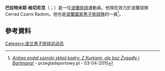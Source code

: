 '''巴拉特米耶·格切尼克'''（{{lang-pl|Bartłomiej Grzechnik}}；{{bd|1993年|2月8日}}）是一位[[波蘭|波蘭]][[排球|排球]]運動員。他現在效力於波蘭球隊Cerrad Czarni Radom。他也是[[波蘭國家男子排球隊|波蘭國家男子排球隊]]的一員<ref>[http://www.przegladsportowy.pl/siatkowka/reprezentacja,stephane-antiga-podal-sklad-szerokiej-kadry-mezczyzn,artykul,556350,1,892.html ''Antiga podał szeroki skład kadry: Z Kurkiem, ale bez Żygadły i Bartmana!''] {{Wayback|url=http://www.przegladsportowy.pl/siatkowka/reprezentacja,stephane-antiga-podal-sklad-szerokiej-kadry-mezczyzn,artykul,556350,1,892.html |date=20150706003433 }} - przegladsportowy.pl - 03-04-2015</ref>。
==參考資料==
{{reflist}}
{{DEFAULTSORT:Grzechnik, Bartłomiej}}
[[Category:波兰男子排球运动员|Category:波兰男子排球运动员]]